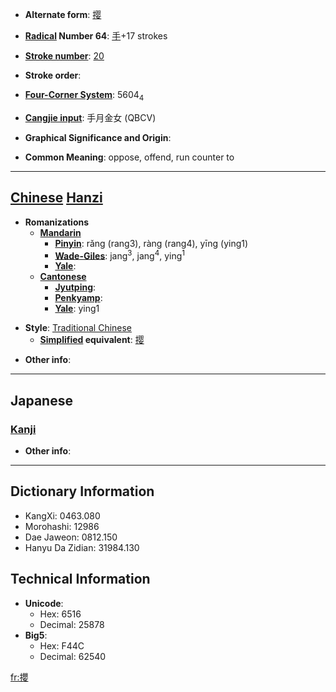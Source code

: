 * '''Alternate form''': [[撄]]

* '''[[Wiktionary:Chinese radical index| Radical]] Number 64''': [[Wiktionary:Chinese radical index 手|手]]+17 strokes

* '''[[Wiktionary:Chinese total strokes index|Stroke number]]''': [[Wiktionary:Chinese total strokes index 20|20]]

* '''Stroke order''': 

* '''[[Wiktionary:Chinese four corner index|Four-Corner System]]''': 5604<sub>4</sub>

* '''[[Wiktionary:Chinese Cangjie index|Cangjie input]]''': 手月金女 (QBCV)

* '''Graphical Significance and Origin''': 

* '''Common Meaning''': oppose, offend, run counter to

----

== [[Chinese]] [[Hanzi]] ==

* '''Romanizations'''
** '''[[Mandarin]]'''
*** '''[[Pinyin]]''': rǎng (rang3), ràng (rang4), yīng (ying1)
*** '''[[Wade-Giles]]''': jang<sup>3</sup>, jang<sup>4</sup>, ying<sup>1</sup>
*** '''[[Yale]]''': 
** '''[[Cantonese]]'''
*** '''[[Jyutping]]''':
*** '''[[Penkyamp]]''': 
*** '''[[Yale]]''': ying1

* '''Style''': [[Traditional Chinese]] 
** '''[[Simplified Chinese|Simplified]] equivalent''': [[撄]]

* '''Other info''': 

----

==Japanese==
===[[Kanji]]===
{{kanji|on readings=[[えい]] (ei), [[よう]] (yō)
|kun readings=[[せむる]] (semuru)
}}

* '''Other info''':  

----

== Dictionary Information ==

* KangXi: 0463.080
* Morohashi: 12986
* Dae Jaweon: 0812.150
* Hanyu Da Zidian: 31984.130

== Technical Information ==

* '''Unicode''':
** Hex: 6516
** Decimal: 25878
* '''Big5''':
** Hex: F44C
** Decimal: 62540

[[fr:攖]]